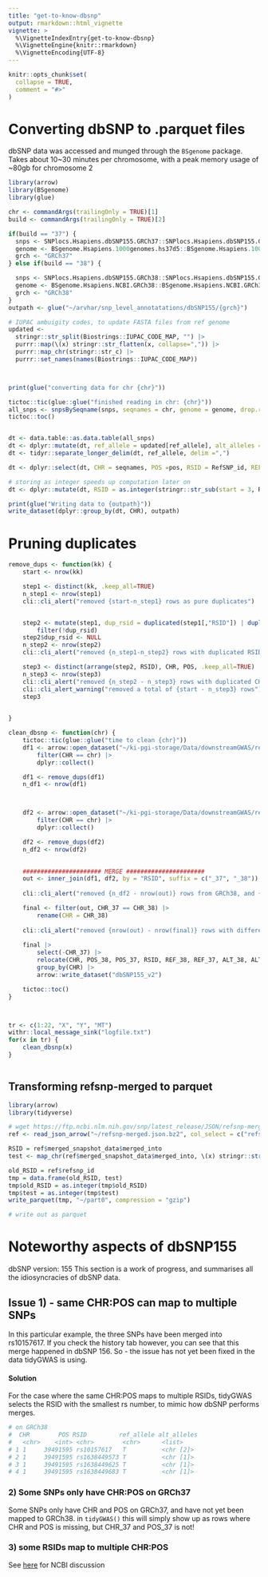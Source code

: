 ```yaml
---
title: "get-to-know-dbsnp"
output: rmarkdown::html_vignette
vignette: >
  %\VignetteIndexEntry{get-to-know-dbsnp}
  %\VignetteEngine{knitr::rmarkdown}
  %\VignetteEncoding{UTF-8}
---
```


```r
knitr::opts_chunk$set(
  collapse = TRUE,
  comment = "#>"
)
```


# Converting dbSNP to .parquet files
dbSNP data was accessed and munged through the `BSgenome` package.
Takes about 10~30 minutes per chromosome, with a peak memory usage of ~80gb
for chromosome 2

```r
library(arrow)
library(BSgenome)
library(glue)

chr <- commandArgs(trailingOnly = TRUE)[1]
build <- commandArgs(trailingOnly = TRUE)[2]

if(build == "37") {
  snps <- SNPlocs.Hsapiens.dbSNP155.GRCh37::SNPlocs.Hsapiens.dbSNP155.GRCh37
  genome <- BSgenome.Hsapiens.1000genomes.hs37d5::BSgenome.Hsapiens.1000genomes.hs37d5
  grch <- "GRCh37"
} else if(build == "38") {

  snps <- SNPlocs.Hsapiens.dbSNP155.GRCh38::SNPlocs.Hsapiens.dbSNP155.GRCh38
  genome <- BSgenome.Hsapiens.NCBI.GRCh38::BSgenome.Hsapiens.NCBI.GRCh38
  grch <- "GRCh38"
}
outpath <- glue("~/arvhar/snp_level_annotatations/dbSNP155/{grch}")

# IUPAC ambuigity codes, to update FASTA files from ref genome
updated <-
  stringr::str_split(Biostrings::IUPAC_CODE_MAP, "") |>
  purrr::map(\(x) stringr::str_flatten(x, collapse=",")) |>
  purrr::map_chr(stringr::str_c) |>
  purrr::set_names(names(Biostrings::IUPAC_CODE_MAP))



print(glue("converting data for chr {chr}"))

tictoc::tic(glue::glue("finished reading in chr: {chr}"))
all_snps <- snpsBySeqname(snps, seqnames = chr, genome = genome, drop.rs.prefix=TRUE)
tictoc::toc()


dt <- data.table::as.data.table(all_snps)
dt <- dplyr::mutate(dt, ref_allele = updated[ref_allele], alt_alleles = updated[alt_alleles])
dt <- tidyr::separate_longer_delim(dt, ref_allele, delim =",")

dt <- dplyr::select(dt, CHR = seqnames, POS =pos, RSID = RefSNP_id, REF = ref_allele, ALT = alt_alleles)

# storing as integer speeds up computation later on
dt <- dplyr::mutate(dt, RSID = as.integer(stringr::str_sub(start = 3, RSID)))

print(glue("Writing data to {outpath}"))
write_dataset(dplyr::group_by(dt, CHR), outpath)

```

# Pruning duplicates
```r
remove_dups <- function(kk) {
    start <- nrow(kk)

    step1 <- distinct(kk, .keep_all=TRUE)
    n_step1 <- nrow(step1)
    cli::cli_alert("removed {start-n_step1} rows as pure duplicates")


    step2 <- mutate(step1, dup_rsid = duplicated(step1[,"RSID"]) | duplicated(step1[,"RSID"], fromLast = TRUE)) |> 
        filter(!dup_rsid)
    step2$dup_rsid <- NULL
    n_step2 <- nrow(step2)
    cli::cli_alert("removed {n_step1-n_step2} rows with duplicated RSIDs") 

    step3 <- distinct(arrange(step2, RSID), CHR, POS, .keep_all=TRUE)
    n_step3 <- nrow(step3)
    cli::cli_alert("removed {n_step2 - n_step3} rows with duplicated CHR-POS") 
    cli::cli_alert_warning("removed a total of {start - n_step3} rows")
    step3
  

}

clean_dbsnp <- function(chr) {
    tictoc::tic(glue::glue("time to clean {chr}"))
    df1 <- arrow::open_dataset("~/ki-pgi-storage/Data/downstreamGWAS/reference/dbSNP155/GRCh37") |> 
        filter(CHR == chr) |> 
        dplyr::collect()

    df1 <- remove_dups(df1)
    n_df1 <- nrow(df1)



    df2 <- arrow::open_dataset("~/ki-pgi-storage/Data/downstreamGWAS/reference/dbSNP155/GRCh38") |> 
        filter(CHR == chr) |> 
        dplyr::collect()

    df2 <- remove_dups(df2)
    n_df2 <- nrow(df2)

    
    ###################### MERGE ######################
    out <- inner_join(df1, df2, by = "RSID", suffix = c("_37", "_38"))
    
    cli::cli_alert("removed {n_df2 - nrow(out)} rows from GRCh38, and {n_df1 - nrow(out)} from GRCH37 after merging across genome builds")

    final <- filter(out, CHR_37 == CHR_38) |> 
        rename(CHR = CHR_38)
    
    cli::cli_alert("removed {nrow(out) - nrow(final)} rows with different chromosome numbers across genonme builds")
    
    final |> 
        select(-CHR_37) |> 
        relocate(CHR, POS_38, POS_37, RSID, REF_38, REF_37, ALT_38, ALT_37) |> 
        group_by(CHR) |> 
        arrow::write_dataset("dbSNP155_v2")

    tictoc::toc()
}



tr <- c(1:22, "X", "Y", "MT")
withr::local_message_sink("logfile.txt")
for(x in tr) {
    clean_dbsnp(x)
}



```


## Transforming refsnp-merged to parquet

```r
library(arrow)
library(tidyverse)

# wget https://ftp.ncbi.nlm.nih.gov/snp/latest_release/JSON/refsnp-merged.json.bz2
ref <- read_json_arrow("~/refsnp-merged.json.bz2", col_select = c("refsnp_id", "merged_snapshot_data"))

RSID = ref$merged_snapshot_data$merged_into
test <- map_chr(ref$merged_snapshot_data$merged_into, \(x) stringr::str_flatten(x))

old_RSID = ref$refsnp_id
tmp = data.frame(old_RSID, test)
tmp$old_RSID = as.integer(tmp$old_RSID)
tmp$test = as.integer(tmp$test)  
write_parquet(tmp, "~/part0", compression = "gzip")

# write out as parquet

```






# Noteworthy aspects of dbSNP155
dbSNP version: 155
This section is a work of progress, and summarises all the idiosyncracies
of dbSNP data.



## Issue 1) - same CHR:POS can map to multiple SNPs

In this particular example, the three SNPs have been merged into
rs10157617. If you check the history tab however, you can see that this
merge happened in dbSNP 156. So - the issue has not yet been fixed in
the data tidyGWAS is using.

#### Solution

For the case where the same CHR:POS maps to multiple RSIDs, tidyGWAS
selects the RSID with the smallest rs number, to mimic how dbSNP
performs merges.

```r
# on GRCh38
#  CHR        POS RSID         ref_allele alt_alleles
#   <chr>    <int> <chr>        <chr>      <list>     
# 1 1     39491595 rs10157617   T          <chr [2]>  
# 2 1     39491595 rs1638449573 T          <chr [1]>  
# 3 1     39491595 rs1638449625 T          <chr [1]>  
# 4 1     39491595 rs1638449683 T          <chr [1]>  

```

### 2) Some SNPs only have CHR:POS on GRCh37

Some SNPs only have CHR and POS on GRCh37, and have not yet been mapped
to GRCh38.
in `tidyGWAS()` this will simply show up as rows where CHR and POS is missing,
but CHR_37 and POS_37 is not!


### 3) some RSIDs map to multiple CHR:POS

See [here](https://www.ncbi.nlm.nih.gov/snp/docs/rs_multi_mapping/) for
NCBI discussion
